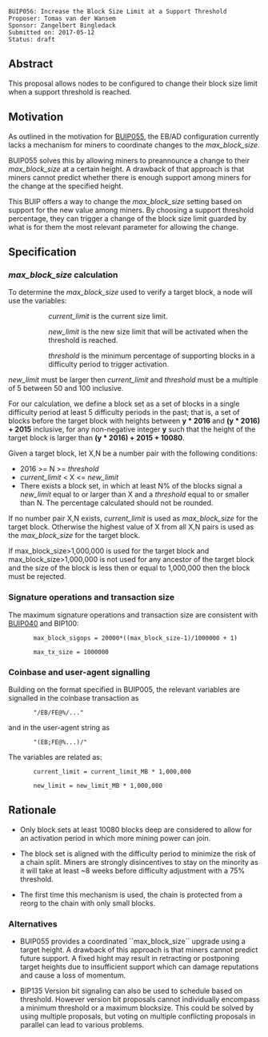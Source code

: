 <pre>
BUIP056: Increase the Block Size Limit at a Support Threshold
Proposer: Tomas van der Wansem
Sponsor: Zangelbert Bingledack
Submitted on: 2017-05-12
Status: draft
</pre>


==Abstract==

This proposal allows nodes to be configured to change their block size limit when a support threshold is reached.


==Motivation==

As outlined in the motivation for [[055.mediawiki|BUIP055]], the EB/AD configuration currently lacks a mechanism for miners to coordinate changes to the ''max_block_size''.

BUIP055 solves this by allowing miners to preannounce a change to their ''max_block_size'' at a certain height. A drawback of that approach is that miners cannot predict whether there is enough support among miners for the change at the specified height.

This BUIP offers a way to change the ''max_block_size'' setting based on support for the new value among miners. By choosing a support threshold percentage, they can trigger a change of the block size limit guarded by what is for them the most relevant parameter for allowing the change.


==Specification==

===''max_block_size'' calculation===

To determine the ''max_block_size'' used to verify a target block, a node will use the variables:

:: ''current_limit'' is the current size limit.

:: ''new_limit'' is the new size limit that will be activated when the threshold is reached.

:: ''threshold'' is the minimum percentage of supporting blocks in a difficulty period to trigger activation.


''new_limit'' must be larger then ''current_limit'' and ''threshold'' must be a multiple of 5 between 50 and 100 inclusive.

For our calculation, we define a block set as a set of blocks in a single difficulty period at least 5 difficulty periods in the past; that is, a set of blocks before the target block with heights between '''y * 2016''' and '''(y * 2016) + 2015''' inclusive, for any non-negative integer '''y''' such that the height of the target block is larger than '''(y * 2016) + 2015 + 10080'''.

Given a target block, let X,N be a number pair with the following conditions:

* 2016 >= N >= ''threshold''
* ''current_limit'' < X <= ''new_limit''
* There exists a block set, in which at least N% of the blocks signal a ''new_limit'' equal to or larger than X and a ''threshold'' equal to or smaller than N. The percentage calculated should not be rounded.

If no number pair X,N exists, ''current_limit'' is used as ''max_block_size'' for the target block. Otherwise the highest value of X from all X,N pairs is used as the ''max_block_size'' for the target block.

If max_block_size>1,000,000 is used for the target block and max_block_size>1,000,000 is not used for any ancestor of the target block and the size of the block is less then or equal to 1,000,000 then the block must be rejected.

===Signature operations and transaction size===

The maximum signature operations and transaction size are consistent with [[040.mediawiki|BUIP040]] and BIP100:

        max_block_sigops = 20000*((max_block_size-1)/1000000 + 1)

        max_tx_size = 1000000

===Coinbase and user-agent signalling===

Building on the format specified in BUIP005, the relevant variables are signalled
in the coinbase transaction as

        "/EB<current_limit_MB>/FE<new_limit_MB>@<threshold>%/..."

and in the user-agent string as

        "<user-agent>(EB<current_limit_MB>;FE<new_limit_MB>@<threshold>%...)/"

The variables are related as:

        current_limit = current_limit_MB * 1,000,000

        new_limit = new_limit_MB * 1,000,000

==Rationale==

* Only block sets at least 10080 blocks deep are considered to allow for an activation period in which more mining power can join.

* The block set is aligned with the difficulty period to minimize the risk of a chain split. Miners are strongly disincentives to stay on the minority as it will take at least ~8 weeks before difficulty adjustment with a 75% threshold.

* The first time this mechanism is used, the chain is protected from a reorg to the chain with only small blocks.

===Alternatives===

* BUIP055 provides a coordinated ``max_block_size`` upgrade using a target height. A drawback of this approach is that miners cannot predict future support. A fixed hight may result in retracting or postponing target heights due to insufficient support which can damage reputations and cause a loss of momentum.

* BIP135 Version bit signaling can also be used to schedule based on threshold. However version bit proposals cannot individually encompass a minimum threshold or a maximum blocksize. This could be solved by using multiple proposals, but voting on multiple conflicting proposals in parallel can lead to various problems.


